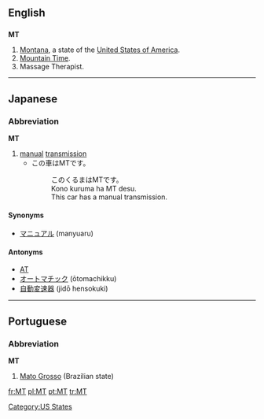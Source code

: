 ==English==

==={{abbreviation}}===
'''MT'''

# [[Montana]], a state of the [[United States of America]].
# [[Mountain Time]].
# Massage Therapist.

[[Category:US States]]

----

==Japanese==

===Abbreviation===
'''MT'''

# [[manual]] [[transmission]]
#*この車はMTです。
#*:このくるまはMTです。
#*:Kono kuruma ha MT desu.
#*:This car has a manual transmission.

====Synonyms====
*[[マニュアル]] (manyuaru)

====Antonyms====
*[[AT]]
*[[オートマチック]] (ōtomachikku)
*[[自動変速器]] (jidō hensokuki)

----

==Portuguese==

===Abbreviation===
'''MT'''

# [[Mato Grosso]] (Brazilian state)

[[fr:MT]]
[[pl:MT]]
[[pt:MT]]
[[tr:MT]]